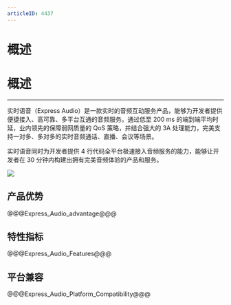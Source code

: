 ```yaml
---
articleID: 4437
---
```

# 概述
# 概述

---

实时语音（Express Audio）是一款实时的音频互动服务产品，能够为开发者提供便捷接入、高可靠、多平台互通的音频服务。通过低至 200 ms 的端到端平均时延，业内领先的保障弱网质量的 QoS 策略，并结合强大的 3A 处理能力，完美支持一对多、多对多的实时音频通话、直播、会议等场景。

实时语音同时为开发者提供 4 行代码全平台极速接入音频服务的能力，能够让开发者在 30 分钟内构建出拥有完美音频体验的产品和服务。 

![](/Pics/Common/audiocall.png)

## 产品优势

@@@Express_Audio_advantage@@@


## 特性指标

@@@Express_Audio_Features@@@

## 平台兼容

@@@Express_Audio_Platform_Compatibility@@@